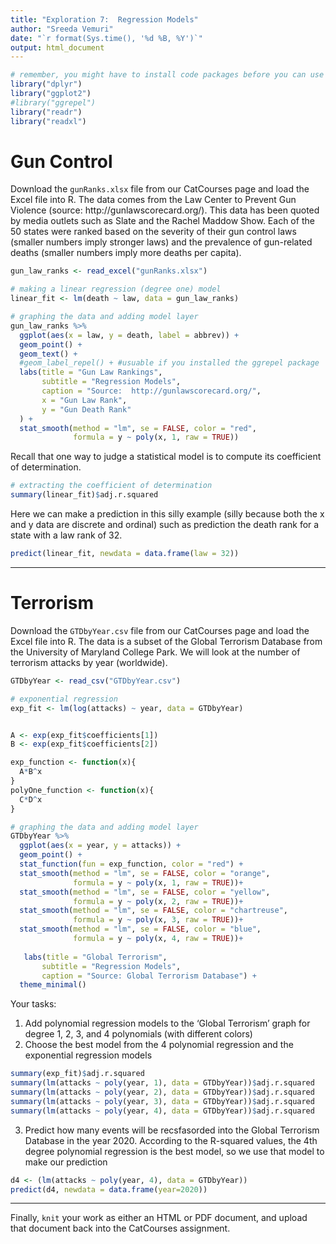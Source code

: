 ```yaml
---
title: "Exploration 7:  Regression Models"
author: "Sreeda Vemuri"
date: "`r format(Sys.time(), '%d %B, %Y')`"
output: html_document
---
```


```r
# remember, you might have to install code packages before you can use them
library("dplyr")
library("ggplot2")
#library("ggrepel")
library("readr")
library("readxl") 
```

# Gun Control

Download the `gunRanks.xlsx` file from our CatCourses page and load the Excel file into R. The data comes from the Law Center to Prevent Gun Violence (source: http://gunlawscorecard.org/). This data has been quoted by media outlets such as Slate and the Rachel Maddow Show. Each of the 50 states were ranked based on the severity of their gun control laws (smaller numbers imply stronger laws) and the prevalence of gun-related deaths (smaller numbers imply more deaths per capita).

```r
gun_law_ranks <- read_excel("gunRanks.xlsx")

# making a linear regression (degree one) model
linear_fit <- lm(death ~ law, data = gun_law_ranks)
```

```r
# graphing the data and adding model layer
gun_law_ranks %>%
  ggplot(aes(x = law, y = death, label = abbrev)) +
  geom_point() +
  geom_text() +
  #geom_label_repel() + #usuable if you installed the ggrepel package
  labs(title = "Gun Law Rankings",
       subtitle = "Regression Models",
       caption = "Source:  http://gunlawscorecard.org/",
       x = "Gun Law Rank",
       y = "Gun Death Rank"
  ) +
  stat_smooth(method = "lm", se = FALSE, color = "red",
              formula = y ~ poly(x, 1, raw = TRUE))
```

Recall that one way to judge a statistical model is to compute its coefficient of determination.

```r
# extracting the coefficient of determination
summary(linear_fit)$adj.r.squared
```

Here we can make a prediction in this silly example (silly because both the x and y data are discrete and ordinal) such as prediction the death rank for a state with a law rank of 32.

```r
predict(linear_fit, newdata = data.frame(law = 32))
```

---

# Terrorism

Download the `GTDbyYear.csv` file from our CatCourses page and load the Excel file into R. The data is a subset of the Global Terrorism Database from the University of Maryland College Park. We will look at the number of terrorism attacks by year (worldwide).

```r
GTDbyYear <- read_csv("GTDbyYear.csv")
```

```r
# exponential regression
exp_fit <- lm(log(attacks) ~ year, data = GTDbyYear)


A <- exp(exp_fit$coefficients[1])
B <- exp(exp_fit$coefficients[2])

exp_function <- function(x){
  A*B^x
}
polyOne_function <- function(x){
  C*D^x
}
```





```r
# graphing the data and adding model layer
GTDbyYear %>%
  ggplot(aes(x = year, y = attacks)) +
  geom_point() +
  stat_function(fun = exp_function, color = "red") +
  stat_smooth(method = "lm", se = FALSE, color = "orange",
              formula = y ~ poly(x, 1, raw = TRUE))+
  stat_smooth(method = "lm", se = FALSE, color = "yellow",
              formula = y ~ poly(x, 2, raw = TRUE))+
  stat_smooth(method = "lm", se = FALSE, color = "chartreuse",
              formula = y ~ poly(x, 3, raw = TRUE))+
  stat_smooth(method = "lm", se = FALSE, color = "blue",
              formula = y ~ poly(x, 4, raw = TRUE))+
  
   labs(title = "Global Terrorism",
       subtitle = "Regression Models",
       caption = "Source: Global Terrorism Database") +
  theme_minimal()
```

Your tasks:

1.  Add polynomial regression models to the 'Global Terrorism' graph for degree 1, 2, 3, and 4 polynomials (with different colors)
2.  Choose the best model from the 4 polynomial regression and the exponential regression models

```r
summary(exp_fit)$adj.r.squared
summary(lm(attacks ~ poly(year, 1), data = GTDbyYear))$adj.r.squared
summary(lm(attacks ~ poly(year, 2), data = GTDbyYear))$adj.r.squared
summary(lm(attacks ~ poly(year, 3), data = GTDbyYear))$adj.r.squared
summary(lm(attacks ~ poly(year, 4), data = GTDbyYear))$adj.r.squared

```

3.  Predict how many events will be recsfasorded into the Global Terrorism Database in the year 2020.
According to the R-squared values, the 4th degree polynomial regression is the best model, so we use that model to make our prediction

```r

d4 <- (lm(attacks ~ poly(year, 4), data = GTDbyYear))
predict(d4, newdata = data.frame(year=2020))

```

---

Finally, `knit` your work as either an HTML or PDF document, and upload that document back into the CatCourses assignment.
